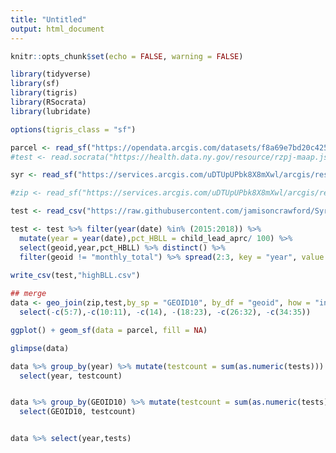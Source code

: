 ---
title: "Untitled"
output: html_document
---

```{r setup, include=FALSE}
knitr::opts_chunk$set(echo = FALSE, warning = FALSE)

library(tidyverse)
library(sf)
library(tigris)
library(RSocrata)
library(lubridate)

options(tigris_class = "sf")

```


```{r ingest}

parcel <- read_sf("https://opendata.arcgis.com/datasets/f8a69e7bd20c4250a151f8275174ec0c_0.geojson")
#test <- read.socrata("https://health.data.ny.gov/resource/rzpj-maap.json") %>% filter(county == "Onondaga")

syr <- read_sf("https://services.arcgis.com/uDTUpUPbk8X8mXwl/arcgis/rest/services/Syracuse_City_Boundary/FeatureServer/0/query?outFields=*&where=1%3D1&f=geojson")

#zip <- read_sf("https://services.arcgis.com/uDTUpUPbk8X8mXwl/arcgis/rest/services/Zip_Code_Tabulation_Areas_for_Onondaga_County_(2014)/FeatureServer/0/query?outFields=*&where=1%3D1&f=geojson") %>% st_intersection(syr)

test <- read_csv("https://raw.githubusercontent.com/jamisoncrawford/Syracuse-Poverty-Index/master/Tables/index_0.7.3_redact.csv")

test <- test %>% filter(year(date) %in% (2015:2018)) %>% 
  mutate(year = year(date),pct_HBLL = child_lead_aprc/ 100) %>%
  select(geoid,year,pct_HBLL) %>% distinct() %>%
  filter(geoid != "monthly_total") %>% spread(2:3, key = "year", value = "pct_HBLL")

write_csv(test,"highBLL.csv")
 
## merge 
data <- geo_join(zip,test,by_sp = "GEOID10", by_df = "geoid", how = "inner") %>% 
  select(-c(5:7),-c(10:11), -c(14), -(18:23), -c(26:32), -c(34:35))

```



```{r}
ggplot() + geom_sf(data = parcel, fill = NA)
```

```{r}
glimpse(data)

data %>% group_by(year) %>% mutate(testcount = sum(as.numeric(tests))) %>% 
  select(year, testcount)


data %>% group_by(GEOID10) %>% mutate(testcount = sum(as.numeric(tests))) %>% 
  select(GEOID10, testcount)


data %>% select(year,tests)

```

